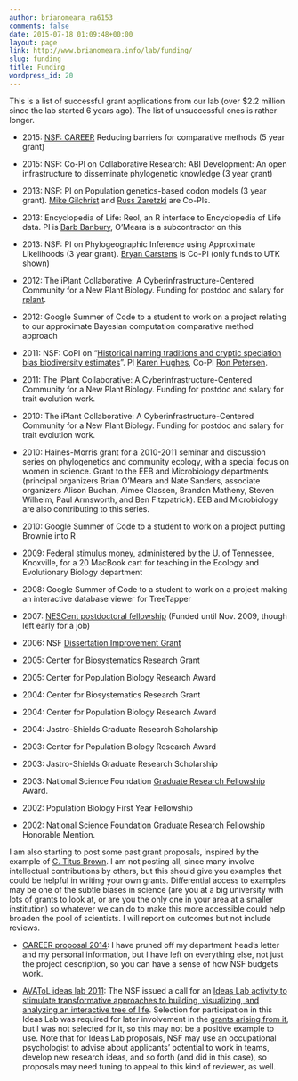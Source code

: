 ```yaml
---
author: brianomeara_ra6153
comments: false
date: 2015-07-18 01:09:48+00:00
layout: page
link: http://www.brianomeara.info/lab/funding/
slug: funding
title: Funding
wordpress_id: 20
---
```


This is a list of successful grant applications from our lab (over $2.2 million since the lab started 6 years ago). The list of unsuccessful ones is rather longer.



	
  * 2015: [NSF: CAREER](http://brianomeara.info/sites/default/files/OMearaNSFCAREER_2014_Pruned.pdf) Reducing barriers for comparative methods (5 year grant)

	
  * 2015: NSF: Co-PI on Collaborative Research: ABI Development: An open infrastructure to disseminate phylogenetic knowledge (3 year grant)

	
  * 2013: NSF: PI on Population genetics-based codon models (3 year grant). [Mike Gilchrist](http://www.tiem.utk.edu/~mikeg/) and [Russ Zaretzki](http://web.utk.edu/~rzaretzk/) are Co-PIs.

	
  * 2013: Encyclopedia of Life: Reol, an R interface to Encyclopedia of Life data. PI is [Barb Banbury](http://www.barbbanbury.info), O'Meara is a subcontractor on this

	
  * 2013: NSF: PI on Phylogeographic Inference using Approximate Likelihoods (3 year grant). [Bryan Carstens](https://eeob.osu.edu/people/carstens) is Co-PI (only funds to UTK shown)

	
  * 2012: The iPlant Collaborative: A Cyberinfrastructure-Centered Community for a New Plant Biology. Funding for postdoc and salary for [rplant](https://r-forge.r-project.org/projects/rplant/).

	
  * 2012: Google Summer of Code to a student to work on a project relating to our approximate Bayesian computation comparative method approach

	
  * 2011: NSF: CoPI on "[Historical naming traditions and cryptic speciation bias biodiversity estimates](http://nsf.gov/awardsearch/showAward.do?AwardNumber=1144974)". PI [Karen Hughes](http://www.bio.utk.edu/mycology/People/hughes.htm), Co-PI [Ron Petersen](http://www.bio.utk.edu/mycology/People/petersen.htm).

	
  * 2011: The iPlant Collaborative: A Cyberinfrastructure-Centered Community for a New Plant Biology. Funding for postdoc and salary for trait evolution work.

	
  * 2010: The iPlant Collaborative: A Cyberinfrastructure-Centered Community for a New Plant Biology. Funding for postdoc and salary for trait evolution work.

	
  * 2010: Haines-Morris grant for a 2010-2011 seminar and discussion series on phylogenetics and community ecology, with a special focus on women in science. Grant to the EEB and Microbiology departments (principal organizers Brian O'Meara and Nate Sanders, associate organizers Alison Buchan, Aimee Classen, Brandon Matheny, Steven Wilhelm, Paul Armsworth, and Ben Fitzpatrick). EEB and Microbiology are also contributing to this series.

	
  * 2010: Google Summer of Code to a student to work on a project putting Brownie into R

	
  * 2009: Federal stimulus money, administered by the U. of Tennessee, Knoxville, for a 20 MacBook cart for teaching in the Ecology and Evolutionary Biology department

	
  * 2008: Google Summer of Code to a student to work on a project making an interactive database viewer for TreeTapper

	
  * 2007: [NESCent postdoctoral fellowship](http://www.nescent.org/news/newsdetail.php?id=22) (Funded until Nov. 2009, though left early for a job)

	
  * 2006: NSF [Dissertation Improvement Grant](http://www.nsf.gov/awardsearch/showAward.do?AwardNumber=0608487)

	
  * 2005: Center for Biosystematics Research Grant

	
  * 2005: Center for Population Biology Research Award

	
  * 2004: Center for Biosystematics Research Grant

	
  * 2004: Center for Population Biology Research Award

	
  * 2004: Jastro-Shields Graduate Research Scholarship

	
  * 2003: Center for Population Biology Research Award

	
  * 2003: Jastro-Shields Graduate Research Scholarship

	
  * 2003: National Science Foundation [Graduate Research Fellowship](https://www.fastlane.nsf.gov/b9/B9GFAwdList03.htm) Award.

	
  * 2002: Population Biology First Year Fellowship

	
  * 2002: National Science Foundation [Graduate Research Fellowship](https://www.fastlane.nsf.gov/b9/B9GFAwdList02.htm) Honorable Mention.


I am also starting to post some past grant proposals, inspired by the example of [C. Titus Brown](http://ged.msu.edu/research.html#grants). I am not posting all, since many involve intellectual contributions by others, but this should give you examples that could be helpful in writing your own grants. Differential access to examples may be one of the subtle biases in science (are you at a big university with lots of grants to look at, or are you the only one in your area at a smaller institution) so whatever we can do to make this more accessible could help broaden the pool of scientists. I will report on outcomes but not include reviews.



	
  * [CAREER proposal 2014](http://brianomeara.info/sites/default/files/OMearaNSFCAREER_2014_Pruned.pdf): I have pruned off my department head's letter and my personal information, but I have left on everything else, not just the project description, so you can have a sense of how NSF budgets work.

	
  * [AVAToL ideas lab 2011](http://brianomeara.info/sites/default/files/OMearaAVAToL_PreliminaryProposal2011.pdf): The NSF issued a call for an [Ideas Lab activity to stimulate transformative approaches to building, visualizing, and analyzing an interactive tree of life](http://www.nsf.gov/pubs/2011/nsf11534/nsf11534.htm). Selection for participation in this Ideas Lab was required for later involvement in the [grants arising from it](https://www.nsf.gov/news/news_summ.jsp?cntn_id=124386), but I was not selected for it, so this may not be a positive example to use. Note that for Ideas Lab proposals, NSF may use an occupational psychologist to advise about applicants' potential to work in teams, develop new research ideas, and so forth (and did in this case), so proposals may need tuning to appeal to this kind of reviewer, as well.



